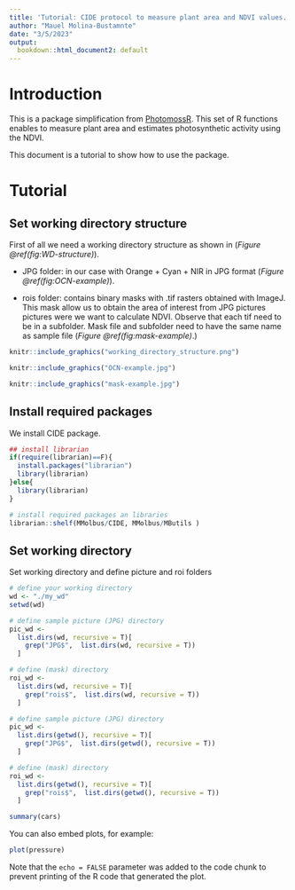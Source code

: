 ```yaml
---
title: 'Tutorial: CIDE protocol to measure plant area and NDVI values.'
author: "Mauel Molina-Bustamnte"
date: "3/5/2023"
output:
  bookdown::html_document2: default
---
```


<!-- ```{r setup, include=FALSE} -->
<!-- knitr::opts_chunk$set(echo = TRUE) -->
<!-- ``` -->

# Introduction

This is a package simplification from [PhotomossR](https://github.com/MMolBus/PhotomossR). 
This set of R functions enables to measure plant area and estimates photosynthetic activity using the NDVI.

This document is a tutorial to show how to use the package.  

# Tutorial
## Set working directory structure

First of all we need a working directory structure as shown in (_*Figure \@ref(fig:WD-structure)*_).

* JPG folder: in our case with Orange + Cyan + NIR in JPG format (_*Figure \@ref(fig:OCN-example)*_).

* rois folder: contains binary masks with .tif rasters obtained with ImageJ. This mask allow us to obtain the area of interest from JPG pictures pictures were we  want to calculate NDVI.
Observe that each tif need to be in a subfolder. Mask file and subfolder need to have the same name as sample file (_*Figure \@ref(fig:mask-example)*_.)


```r
knitr::include_graphics("working_directory_structure.png")
```


```r
knitr::include_graphics("OCN-example.jpg")
```


```r
knitr::include_graphics("mask-example.jpg")
```

## Install required packages
We install CIDE package.

```r
## install librarian
if(require(librarian)==F){
  install.packages("librarian")
  library(librarian)
}else{
  library(librarian)
}
```

```r
# install required packages an libraries
librarian::shelf(MMolbus/CIDE, MMolbus/MButils )
```


## Set working directory 
Set working directory and define picture and roi folders 

```r
# define your working directory
wd <- "./my_wd"
setwd(wd)

```


```r

# define sample picture (JPG) directory
pic_wd <-
  list.dirs(wd, recursive = T)[
    grep("JPG$",  list.dirs(wd, recursive = T))
  ]

# define (mask) directory
roi_wd <-
  list.dirs(wd, recursive = T)[
    grep("rois$",  list.dirs(wd, recursive = T))
  ]

```

```r

# define sample picture (JPG) directory
pic_wd <-
  list.dirs(getwd(), recursive = T)[
    grep("JPG$",  list.dirs(getwd(), recursive = T))
  ]

# define (mask) directory
roi_wd <-
  list.dirs(getwd(), recursive = T)[
    grep("rois$",  list.dirs(getwd(), recursive = T))
  ]

```




```r
summary(cars)
```


You can also embed plots, for example:

```r
plot(pressure)
```

Note that the `echo = FALSE` parameter was added to the code chunk to prevent printing of the R code that generated the plot.
